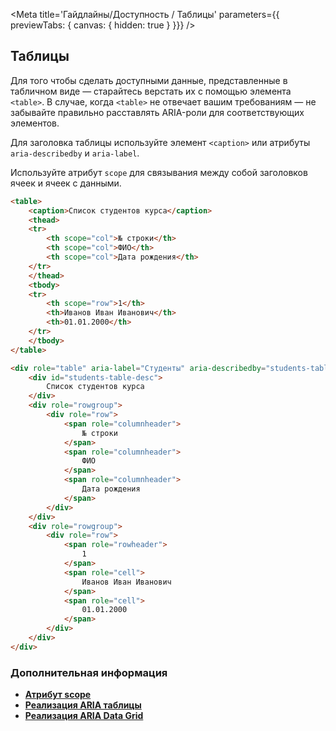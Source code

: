 
<Meta
  title='Гайдлайны/Доступность / Таблицы' 
  parameters={{ previewTabs: { canvas: { hidden: true } }}}
/>

## Таблицы

Для того чтобы сделать доступными данные, представленные в табличном виде — старайтесь верстать их с помощью элемента `<table>`. В случае, когда `<table>` не отвечает вашим требованиям — не забывайте правильно расставлять ARIA-роли для соответствующих элементов.

Для заголовка таблицы используйте элемент `<caption>` или атрибуты `aria-describedby` и `aria-label`.

Используйте атрибут `scope` для связывания между собой заголовков ячеек и ячеек с данными.

```html
<table>
    <caption>Список студентов курса</caption>
    <thead>
    <tr>
        <th scope="col">№ строки</th>
        <th scope="col">ФИО</th>
        <th scope="col">Дата рождения</th>
    </tr>
    </thead>
    <tbody>
    <tr>
        <th scope="row">1</th>
        <th>Иванов Иван Иванович</th>
        <th>01.01.2000</th>
    </tr>
    </tbody>
</table>
```

```html
<div role="table" aria-label="Студенты" aria-describedby="students-table-desc">
    <div id="students-table-desc">
        Список студентов курса
    </div>
    <div role="rowgroup">
        <div role="row">
            <span role="columnheader">
                № строки
            </span>
            <span role="columnheader">
                ФИО
            </span>
            <span role="columnheader">
                Дата рождения
            </span>
        </div>
    </div>
    <div role="rowgroup">
        <div role="row">
            <span role="rowheader">
                1
            </span>
            <span role="cell">
                Иванов Иван Иванович
            </span>
            <span role="cell">
                01.01.2000
            </span>
        </div>
    </div>
</div>
```


### Дополнительная информация
- **[Атрибут scope](http://htmlbook.ru/html/th/scope)**
- **[Реализация ARIA таблицы](https://www.w3.org/TR/2019/NOTE-wai-aria-practices-1.1-20190814/examples/table/table.html)**
- **[Реализация ARIA Data Grid](https://www.w3.org/TR/2019/NOTE-wai-aria-practices-1.1-20190814/examples/grid/dataGrids.html)**

